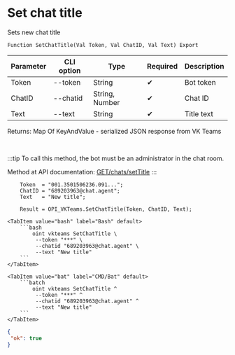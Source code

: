 ﻿---
sidebar_position: 12
description: Set chat title and other functions to work with VKTeams in the Open Integration Package, a free open-source integration library for 1C:Enterprise 8, OneScript and CLI
keywords: [1C, 1С, 1С:Enterprise, 1С:Enterprise 8.3, API, Integration, Services, Exchange, OneScript, CLI, VKTeams]
---


# Set chat title
 Sets new chat title



`Function SetChatTitle(Val Token, Val ChatID, Val Text) Export`

  | Parameter | CLI option | Type | Required | Description |
  |-|-|-|-|-|
  | Token | --token | String | &#x2714; | Bot token |
  | ChatID | --chatid | String, Number | &#x2714; | Chat ID |
  | Text | --text | String | &#x2714; | Title text |

  
  Returns:  Map Of KeyAndValue - serialized JSON response from VK Teams

<br/>

:::tip
To call this method, the bot must be an administrator in the chat room.

Method at API documentation: [GET ​​/chats/setTitle](https://teams.vk.com/botapi/#/chats/get_chats_setTitle)
:::
<br/>



```bsl title="1C:Enterprise/OneScript code example"
    Token  = "001.3501506236.091...";
    ChatID = "689203963@chat.agent";
    Text   = "New title";

    Result = OPI_VKTeams.SetChatTitle(Token, ChatID, Text);
```
 

 <Tabs>
  
    <TabItem value="bash" label="Bash" default>
        ```bash
            oint vkteams SetChatTitle \
             --token "***" \
             --chatid "689203963@chat.agent" \
             --text "New title"
        ```
    </TabItem>
  
    <TabItem value="bat" label="CMD/Bat" default>
        ```batch
            oint vkteams SetChatTitle ^
             --token "***" ^
             --chatid "689203963@chat.agent" ^
             --text "New title"
        ```
    </TabItem>
</Tabs>


```json title="Result"
{
 "ok": true
}
```
